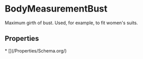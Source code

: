
# BodyMeasurementBust

Maximum girth of bust. Used, for example, to fit women's suits.

## Properties

<Grid>
* [](/Properties/Schema.org/)

</Grid>

